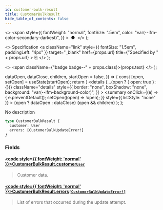 ```yaml
---
id: customer-bulk-result
title: CustomerBulkResult
hide_table_of_contents: false
---
```


  <>
    <span
      style={{
        fontWeight: "normal",
        fontSize: ".5em",
        color: "var(--ifm-color-secondary-darkest)",
      }}
    >
      &nbsp;●&nbsp;
    </span>
  </>
);

  <>
    Specification
    <a
      className="link"
      style={{ fontSize: "1.5em", paddingLeft: "4px" }}
      target="\_blank"
      href={props.url}
      title={"Specified by " + props.url}
    >
      ⎘
    </a>
  </>
);

  <>
    <span className={"badge badge--" + props.class}>{props.text}</span>
  </>
);


  dataOpen,
  dataClose,
  children,
  startOpen = false,
}) => {
  const [open, setOpen] = useState(startOpen);
  return (
    <details
      {...(open ? { open: true } : {})}
      className="details"
      style={{
        border: "none",
        boxShadow: "none",
        background: "var(--ifm-background-color)",
      }}
    >
      <summary
        onClick={(e) => {
          e.preventDefault();
          setOpen((open) => !open);
        }}
        style={{ listStyle: "none" }}
      >
        {open ? dataOpen : dataClose}
      </summary>
      {open && children}
    </details>
  );
};

No description

```graphql
type CustomerBulkResult {
  customer: User
  errors: [CustomerBulkUpdateError!]
}
```

### Fields

#### [<code style={{ fontWeight: 'normal' }}>CustomerBulkResult.<b>customer</b></code>](#)<Bullet />[`User`](../../../api-storefront/users/objects/user) <Badge class="secondary" text="object"/>

> Customer data.

#### [<code style={{ fontWeight: 'normal' }}>CustomerBulkResult.<b>errors</b></code>](#)<Bullet />[`[CustomerBulkUpdateError!]`](../../../api-storefront/users/objects/customer-bulk-update-error) <Badge class="secondary" text="list"/> <Badge class="secondary" text="object"/>

> List of errors that occurred during the update attempt.

